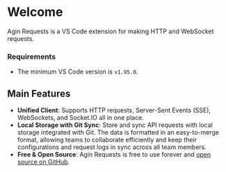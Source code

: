 # Welcome

Agin Requests is a VS Code extension for making HTTP and WebSocket requests.

### Requirements
- The minimum VS Code version is `v1.95.0`.

## Main Features
- **Unified Client**: Supports HTTP requests, Server-Sent Events (SSE), WebSockets, and Socket.IO all in one place.
- **Local Storage with Git Sync**: Store and sync API requests with local storage integrated with Git. The data is formatted in an easy-to-merge format, allowing teams to collaborate efficiently and keep their configurations and request logs in sync across all team members.
- **Free & Open Source**: Agin Requests is free to use forever and [open source on GitHub](https://github.com/TymekV/agin-requests).